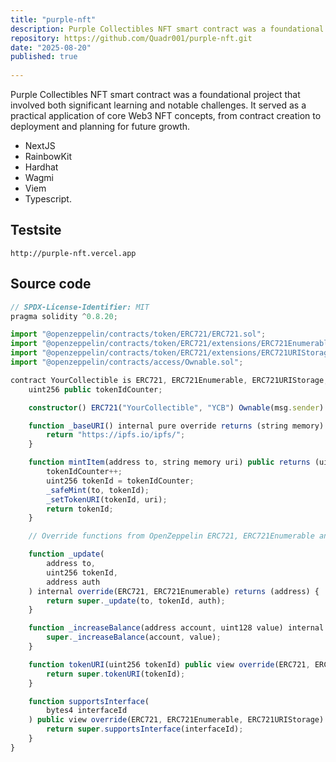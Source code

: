 ```yaml
---
title: "purple-nft"
description: Purple Collectibles NFT smart contract was a foundational project that involved both significant learning and notable challenges. It served as a practical application of core Web3 NFT concepts, from contract creation to deployment and planning for future growth.
repository: https://github.com/Quadr001/purple-nft.git
date: "2025-08-20"
published: true
  
---
```

Purple Collectibles NFT smart contract was a foundational project that involved both significant learning and notable challenges. It served as a practical application of core Web3 NFT concepts, from contract creation to deployment and planning for future growth.


- NextJS
- RainbowKit
- Hardhat
- Wagmi
- Viem
- Typescript.

## Testsite

```
http://purple-nft.vercel.app

```

## Source code

```ts
// SPDX-License-Identifier: MIT
pragma solidity ^0.8.20;

import "@openzeppelin/contracts/token/ERC721/ERC721.sol";
import "@openzeppelin/contracts/token/ERC721/extensions/ERC721Enumerable.sol";
import "@openzeppelin/contracts/token/ERC721/extensions/ERC721URIStorage.sol";
import "@openzeppelin/contracts/access/Ownable.sol";

contract YourCollectible is ERC721, ERC721Enumerable, ERC721URIStorage, Ownable {
    uint256 public tokenIdCounter;

    constructor() ERC721("YourCollectible", "YCB") Ownable(msg.sender) {}

    function _baseURI() internal pure override returns (string memory) {
        return "https://ipfs.io/ipfs/";
    }

    function mintItem(address to, string memory uri) public returns (uint256) {
        tokenIdCounter++;
        uint256 tokenId = tokenIdCounter;
        _safeMint(to, tokenId);
        _setTokenURI(tokenId, uri);
        return tokenId;
    }

    // Override functions from OpenZeppelin ERC721, ERC721Enumerable and ERC721URIStorage

    function _update(
        address to,
        uint256 tokenId,
        address auth
    ) internal override(ERC721, ERC721Enumerable) returns (address) {
        return super._update(to, tokenId, auth);
    }

    function _increaseBalance(address account, uint128 value) internal override(ERC721, ERC721Enumerable) {
        super._increaseBalance(account, value);
    }

    function tokenURI(uint256 tokenId) public view override(ERC721, ERC721URIStorage) returns (string memory) {
        return super.tokenURI(tokenId);
    }

    function supportsInterface(
        bytes4 interfaceId
    ) public view override(ERC721, ERC721Enumerable, ERC721URIStorage) returns (bool) {
        return super.supportsInterface(interfaceId);
    }
}
```
